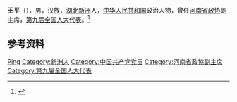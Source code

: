 {{Otheruses|other=名为王平的其他人物|王平}}

'''王平'''（{{bd|1951年|2月|}}），男，汉族，[[湖北|湖北]][[新洲|新洲]]人，[[中华人民共和国|中华人民共和国]]政治人物，曾任[[河南省政协|河南省政协]]副主席，[[第九届全国人大代表|第九届全国人大代表]]。<ref>{{Cite book|title=中华人民共和国职官志|author=何虎生, 李耀东, 向常福主编|publisher=中国社会出版社|year=2003|isbn=9787800883934|location=北京|pages=}}</ref>

== 参考资料 ==
{{reflist}}

{{中国人物小作品}}

{{Authority control}}
{{DEFAULTSORT:Wang王}}
[[Category:王姓|Ping]]
[[Category:新洲人|Category:新洲人]]
[[Category:中国共产党党员|Category:中国共产党党员]]
[[Category:河南省政協副主席|Category:河南省政協副主席]]
[[Category:第九届全国人大代表|Category:第九届全国人大代表]]